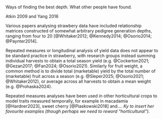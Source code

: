 <!-- Introduction, no subheadings -->

Ways of finding the best depth.
What other people have found.

Atkin 2009 and Yang 2016


Various papers analysing strawbery data have included relationship matrices constructed of somewhat arbitrary pedigree generation depths, ranging from four to 20 [@Whitaker2012; @Kennedy2014; @Osorio2014; @Paynter2014].

Repeated measures or longitudinal analysis of yield data does not appear to be standard practice in strawberry, with research groups instead summing individual harvests to obtain a total season yield (e.g. @Cockerton2021; @Gezan2017; @Fan2024; @Osorio2021). Similarly for fruit weight, a common method is to divide total (marketable) yield by the total number of (marketable) fruit across a season (e.g. @Sleper2025; @Osorio2021; @Whitaker2012), or average across all harvests to obtain a mean weight (e.g. @Prohaska2024). 

Repeated measures analyses have been used in other horticultural crops to model traits measured temporally, for example in macadamia [@Hardner2023], sweet cherry [@Piaskowski2018] and.... *Ky to insert her favourite examples (though perhaps we need to reword "horticultural")*. 